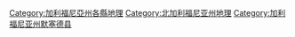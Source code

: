 [[Category:加利福尼亞州各縣地理|Category:加利福尼亞州各縣地理]]
[[Category:北加利福尼亚州地理|Category:北加利福尼亚州地理]]
[[Category:加利福尼亚州默塞德县|Category:加利福尼亚州默塞德县]]